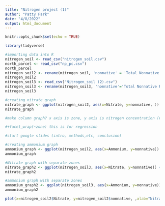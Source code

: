 ```yaml
---
title: "Nitrogen project (1)"
author: "Patty Park"
date: "4/8/2022"
output: html_document
---
```


```r
knitr::opts_chunk$set(echo = TRUE)
```

```r
library(tidyverse)

```

```r
#importing data into R
nitrogen_soil <- read_csv("nitrogen_soil.csv")
north_parcel <- read_csv("np_pc.csv")
north_parcel
nitrogen_soil2 <- rename(nitrogen_soil, 'nonnative' = 'Total Nonnative PC')
nitrogen_soil2
nitrogen_soil3 <- read_csv("Nitrogen_soil (2).csv")
nitrogen_soil3 <- rename(nitrogen_soil3, 'nonnative'='Total Nonnative PC')
nitrogen_soil3

```



```r
#creating nitrate graph
nitrate_graph <- ggplot(nitrogen_soil2, aes(x=Nitrate, y=nonnative, )) +geom_point() +geom_smooth(method=lm , color="red", se=TRUE) + theme_classic()
nitrate_graph

#make column graph? x axis is zone, y axis is nitrogen concentration (nitrate and ammonium)

#+facet_wrap(~zone) this is for regression

#start google slides (intro, methods,etc, conclusion)

```

```r
#creating ammonium graph
ammonium_graph <- ggplot(nitrogen_soil2, aes(x=Ammonium, y=nonnative)) +geom_point() +geom_smooth(method=lm , color="red", se=FALSE)
ammonium_graph
```

```r
#Nitrate graph with separate zones
nitrate_graph2 <- ggplot(nitrogen_soil3, aes(x=Nitrate, y=nonnative)) +geom_point() +geom_smooth(method=lm , color="red", se=TRUE) + theme_classic() + facet_wrap(~Zone)
nitrate_graph2

```

``` r
#ammonium graph with separate zones
ammonium_graph2 <- ggplot(nitrogen_soil3, aes(x=Ammonium, y=nonnative)) +geom_point() +geom_smooth(method=lm , color="red", se=TRUE) + theme_classic() + facet_wrap(~Zone)
ammonium_graph2

```

```r
plot(x=nitrogen_soil2$Nitrate, y=nitrogen_soil2$nonnative, ,xlab="Nitrate concentration", yxlab="Total Nonnative PC", main="Nitrate and Nonnative PC")

```